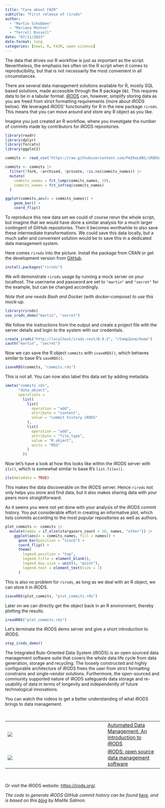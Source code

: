 ```yaml
---
title: "Care about FAIR"
subtitle: "First release of rirods"
author: 
  - "Martin Schobben"
  - "Mariana Montes"
  - "Terrell Russell"
date: "07/11/2023"
date-format: long
categories: [news, R, FAIR, open science]
---
```


The data that drives our R workflow is just as important as the script. Nevertheless, the emphasis lies often on the R script when it comes to reproducibility, but that is not necessarily the most convenient in all circumstances.

There are several data management solutions available for R, mostly SQL based solutions, made accessible through the R package `DBI`. This requires data to be in a tabular format. [iRODS](https://irods.org/) can, however, simplify storing data as you are freed from strict formatting requirements (more about iRODS below). We leveraged iRODS' functionality for R in the new package `rirods`. This means that you can move around and store any R object as you like.

Imagine you just created an R workflow, where you investigate the number of commits made by contributors for iRODS repositories.

```r
library(readr)
library(dplyr)
library(forcats)
library(ggplot2)

commits <- read_csv("https://raw.githubusercontent.com/FAIReLABS/iRODS4R/main/posts/rirods-0-1-1/data/irods_commits.csv")

commits <- commits |> 
  filter(!fork, !archived, !private, !is.na(commits_names)) |> 
  mutate(
    commits_names = fct_lump(commits_names, 10),
    commits_names = fct_infreq(commits_names)
  )

ggplot(commits,aes(x = commits_names)) + 
    geom_bar() + 
    coord_flip()
```

To reproduce this new data set we could of course rerun the whole script, but imagine that we would have done a similar analysis for a much larger contingent of GitHub repositories. Then it becomes worthwhile to also save these intermediate transformations. We could save this data locally, but a much safer and convenient solution would be to save this in a dedicated data management system.

Here comes `rirods` into the picture. Install the package from CRAN or get the development version from [GitHub](https://github.com/irods/irods_client_library_rirods).

```r
install.packages("rirods")
```

We will demonstrate `rirods` usage by running a mock server on your localhost. The username and password are set to `"martin"` and `"secret"` for the example, but can be changed accordingly.

*Note that one needs Bash and Docker (with docker-compose) to use this mock-up.*

```r
library(rirods)
use_irods_demo("martin", "secret")
```

We follow the instructions from the output and create a project file with the server details and login to the system with our credentials.

```r
create_irods("http://localhost/irods-rest/0.9.3", "/tempZone/home")
iauth("martin", "secret")
```

Now we can save the R object `commits` with `isaveRDS()`, which behaves similar to base R's `saveRDS()`.

```r
isaveRDS(commits, "commits.rds")
```

This is not all. You can now also label this data set by adding metadata.

```r
imeta("commits.rds",
      "data_object",
      operations =
        list(
          list(
            operation = "add",
            attribute = "content",
            value = "commit history iRODS"
          ),
          list(
            operation = "add",
            attribute = "file_type",
            value = "R object",
            units = "RDS"
          )
        ))
```

Now let's have a look at how this looks like within the iRODS server with `ils()`, which is somewhat similar to base R's `list.files()`.

```r
ils(metadata = TRUE)
```

This makes the data discoverable on the iRODS server. Hence `rirods` not only helps you store and find data, but it also makes sharing data with your peers more straightforward.

As it seems you were not yet done with your analysis of the iRODS commit history. You put considerable effort in creating an informative plot, which lists commits according to the most popular repositories as well as authors.

```r
plot_commits <- commits |>
  mutate(names = if_else(stargazers_count > 10, names, "other")) |>
    ggplot(aes(x = commits_names, fill = names)) +
      geom_bar(position = "stack") +
      coord_flip() +
      theme(
        legend.position = "top",
        legend.title = element_blank(),
        legend.key.size = unit(4, "point"),
        legend.text = element_text(size = 7)
      )
```

This is also no problem for `rirods`, as long as we deal with an R object, we can store it in iRODS.

```r
isaveRDS(plot_commits, "plot_commits.rds")
```

Later on we can directly get the object back in an R environment, thereby plotting the results.

```r
ireadRDS("plot_commits.rds")
```

Let's terminate the iRODS demo server and give a short introduction to iRODS.

```r
stop_irods_demo()
```

The Integrated Rule-Oriented Data System (iRODS) is an open sourced data management software suite that covers the whole data life cycle from data generation, storage and recycling. The loosely constructed and highly configurable architecture of iRODS frees the user from strict formatting constrains and single-vendor solutions. Furthermore, the open-sourced and community supported nature of iRODS safeguards data storage and re-usability of data in terms of longevity and independently of future technological innovations.

You can watch the videos to get a better understanding of what iRODS brings to data management.

<br/>

+---------------------------------------------------------------------------------------------------------------------------------------------------------------------------------------------+------------------------------------------------------------------------------------------------------+
| [![](https://i.ytimg.com/vi/_5eVd3NJ5BU/hq720.jpg?sqp=-oaymwEcCOgCEMoBSFXyq4qpAw4IARUAAIhCGAFwAcABBg==&rs=AOn4CLCu9GhWfZerHePF12TKlhUORzp8KQ)](https://www.youtube.com/watch?v=_5eVd3NJ5BU) | [Automated Data Management: An Introduction to iRODS ](https://www.youtube.com/watch?v=_5eVd3NJ5BU)\ |
+---------------------------------------------------------------------------------------------------------------------------------------------------------------------------------------------+------------------------------------------------------------------------------------------------------+
| [![](https://i.ytimg.com/vi/05MqDxq9DJ8/hq720.jpg?sqp=-oaymwEcCOgCEMoBSFXyq4qpAw4IARUAAIhCGAFwAcABBg==&rs=AOn4CLApTGdSkvAHui9KlTJawF9J2VQWsA)](https://www.youtube.com/watch?v=05MqDxq9DJ8) | [iRODS: open source data management software ](https://www.youtube.com/watch?v=05MqDxq9DJ8)\         |
+---------------------------------------------------------------------------------------------------------------------------------------------------------------------------------------------+------------------------------------------------------------------------------------------------------+

<br/>

Or visit the iRODS website: <https://irods.org/>.

*The code to generate iRODS GitHub commit history can be found [here](https://github.com/FAIReLABS/iRODS4R/blob/main/posts/welcome/data-raw.R), and is based on this [blog](https://masalmon.eu/2017/02/21/firstcommit/) by Maëlle Salmon.*
